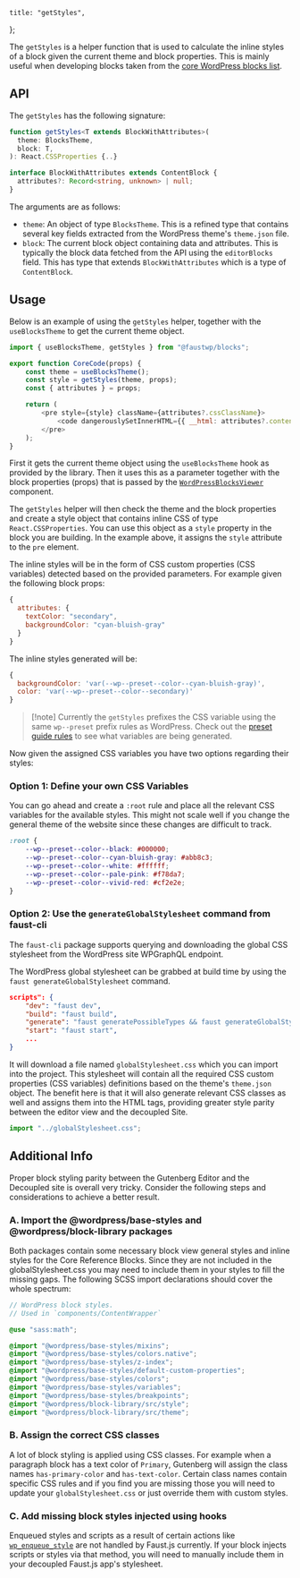 	title: "getStyles",
};

The `getStyles` is a helper function that is used to calculate the inline styles of a block given the current theme and block properties. This is mainly useful when developing blocks taken from the [core WordPress blocks list](https://developer.wordpress.org/block-editor/reference-guides/core-blocks/).

## API

The `getStyles` has the following signature:

```ts
function getStyles<T extends BlockWithAttributes>(
  theme: BlocksTheme,
  block: T,
): React.CSSProperties {..}

interface BlockWithAttributes extends ContentBlock {
  attributes?: Record<string, unknown> | null;
}
```

The arguments are as follows:

- `theme`: An object of type `BlocksTheme`. This is a refined type that contains several key fields extracted from the WordPress theme's `theme.json` file.
- `block`: The current block object containing data and attributes. This is typically the block data fetched from the API using the `editorBlocks` field. This has type that extends `BlockWithAttributes` which is a type of `ContentBlock`.

## Usage

Below is an example of using the `getStyles` helper, together with the `useBlocksTheme` to get the current theme object.

```js
import { useBlocksTheme, getStyles } from "@faustwp/blocks";

export function CoreCode(props) {
	const theme = useBlocksTheme();
	const style = getStyles(theme, props);
	const { attributes } = props;

	return (
		<pre style={style} className={attributes?.cssClassName}>
			<code dangerouslySetInnerHTML={{ __html: attributes?.content ?? "" }} />
		</pre>
	);
}
```

First it gets the current theme object using the `useBlocksTheme` hook as provided by the library. Then it uses this as a parameter together with the block properties (props) that is passed by the [`WordPressBlocksViewer`](/docs/reference/wordpress-blocks-viewer) component.

The `getStyles` helper will then check the theme and the block properties and create a style object that contains inline CSS of type `React.CSSProperties`. You can use this object as a `style` property in the block you are building. In the example above, it assigns the `style` attribute to the `pre` element.

The inline styles will be in the form of CSS custom properties (CSS variables) detected based on the provided parameters. For example given the following block props:

```js
{
  attributes: {
    textColor: "secondary",
    backgroundColor: "cyan-bluish-gray"
  }
}
```

The inline styles generated will be:

```js
{
  backgroundColor: 'var(--wp--preset--color--cyan-bluish-gray)',
  color: 'var(--wp--preset--color--secondary)'
}
```

> [!note] Currently the `getStyles` prefixes the CSS variable using the same `wp--preset` prefix rules as WordPress. Check out the [preset guide rules](https://developer.wordpress.org/block-editor/how-to-guides/themes/theme-json/#presets) to see what variables are being generated.

Now given the assigned CSS variables you have two options regarding their styles:

### Option 1: Define your own CSS Variables

You can go ahead and create a `:root` rule and place all the relevant CSS variables for the available styles. This might not scale well if you change the general theme of the website since these changes are difficult to track.

```css
:root {
	--wp--preset--color--black: #000000;
	--wp--preset--color--cyan-bluish-gray: #abb8c3;
	--wp--preset--color--white: #ffffff;
	--wp--preset--color--pale-pink: #f78da7;
	--wp--preset--color--vivid-red: #cf2e2e;
}
```

### Option 2: Use the `generateGlobalStylesheet` command from faust-cli

The `faust-cli` package supports querying and downloading the global CSS stylesheet from the WordPress site WPGraphQL endpoint.

The WordPress global stylesheet can be grabbed at build time by using the `faust generateGlobalStylesheet` command.

```json title="package.json"
scripts": {
    "dev": "faust dev",
    "build": "faust build",
    "generate": "faust generatePossibleTypes && faust generateGlobalStylesheet",
    "start": "faust start",
    ...
}
```

It will download a file named `globalStylesheet.css` which you can import into the project. This stylesheet will contain all the required CSS custom properties (CSS variables) definitions based on the theme's `theme.json` object. The benefit here is that it will also generate relevant CSS classes as well and assigns them into the HTML tags, providing greater style parity between the editor view and the decoupled Site.

```js title="_app.js"
import "../globalStylesheet.css";
```

## Additional Info

Proper block styling parity between the Gutenberg Editor and the Decoupled site is overall very tricky. Consider the following steps and considerations to achieve a better result.

### A. Import the @wordpress/base-styles and @wordpress/block-library packages

Both packages contain some necessary block view general styles and inline styles for the Core Reference Blocks. Since they are not included in the globalStylesheet.css you may need to include them in your styles to fill the missing gaps. The following SCSS import declarations should cover the whole spectrum:

```scss title="_block.scss"
// WordPress block styles.
// Used in `components/ContentWrapper`

@use "sass:math";

@import "@wordpress/base-styles/mixins";
@import "@wordpress/base-styles/colors.native";
@import "@wordpress/base-styles/z-index";
@import "@wordpress/base-styles/default-custom-properties";
@import "@wordpress/base-styles/colors";
@import "@wordpress/base-styles/variables";
@import "@wordpress/base-styles/breakpoints";
@import "@wordpress/block-library/src/style";
@import "@wordpress/block-library/src/theme";
```

### B. Assign the correct CSS classes

A lot of block styling is applied using CSS classes. For example when a paragraph block has a text color of `Primary`, Gutenberg will assign the class names `has-primary-color` and `has-text-color`. Certain class names contain specific CSS rules and if you find you are missing those you will need to update your `globalStylesheet.css` or just override them with custom styles.

### C. Add missing block styles injected using hooks

Enqueued styles and scripts as a result of certain actions like [`wp_enqueue_style`](https://developer.wordpress.org/reference/functions/wp_enqueue_style/) are not handled by Faust.js currently. If your block injects scripts or styles via that method, you will need to manually include them in your decoupled Faust.js app's stylesheet.
